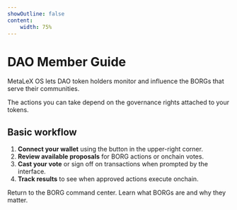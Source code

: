 ```yaml
---
showOutline: false
content:
    width: 75%
---
```


# DAO Member Guide

MetaLeX OS lets DAO token holders monitor and influence the BORGs that serve their communities.

<Callout>
  The actions you can take depend on the governance rights attached to your tokens.
</Callout>

## Basic workflow

1. **Connect your wallet** using the button in the upper-right corner.
2. **Review available proposals** for BORG actions or onchain votes.
3. **Cast your vote** or sign off on transactions when prompted by the interface.
4. **Track results** to see when approved actions execute onchain.

<CardGrid>
  <Card title="BORG Command Center" link="/borg/borg-landing">
    <span>Return to the BORG command center.</span>
  </Card>
  <Card title="Intro to BORGs" link="/dao/intro-to-borgs">
    <span>Learn what BORGs are and why they matter.</span>
  </Card>
</CardGrid>

